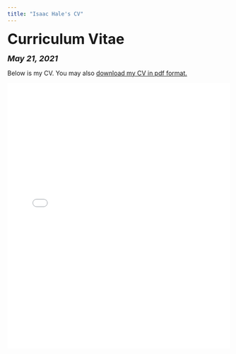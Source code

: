 ```yaml
---
title: "Isaac Hale's CV"
---
```


<head>

<!-- Global site tag (gtag.js) - Google Analytics -->
<script async src="https://www.googletagmanager.com/gtag/js?id=UA-140699540-1"></script>
<script>
  window.dataLayer = window.dataLayer || [];
  function gtag(){dataLayer.push(arguments);}
  gtag('js', new Date());

  gtag('config', 'UA-140699540-1');
</script>
</head>


<font size="+3"><b>Curriculum Vitae</b></font>

<font size="+1"><b><i>May 21, 2021</b></i></font>

<html>
Below is my CV. You may also <a href="files/Isaac Hale CV 5-21-21.pdf">download my CV in pdf format.</a>

<embed src="files/Isaac Hale CV 5-21-21.pdf" type="application/pdf" width="100%" height="600px" />
</body>
</html>